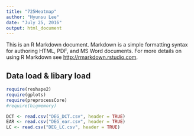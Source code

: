 ```yaml
---
title: "725Heatmap"
author: "Hyunsu Lee"
date: "July 25, 2016"
output: html_document
---
```


This is an R Markdown document. Markdown is a simple formatting syntax for authoring HTML, PDF, and MS Word documents. For more details on using R Markdown see <http://rmarkdown.rstudio.com>.


## Data load & libary load

```r
require(reshape2)
require(gplots)
require(preprocessCore)
#require(bigmemory)

DCT <- read.csv("DEG_DCT.csv", header = TRUE)
EAR <- read.csv("DEG_ear.csv", header = TRUE)
LC <- read.csv("DEG_LC.csv", header = TRUE)
```